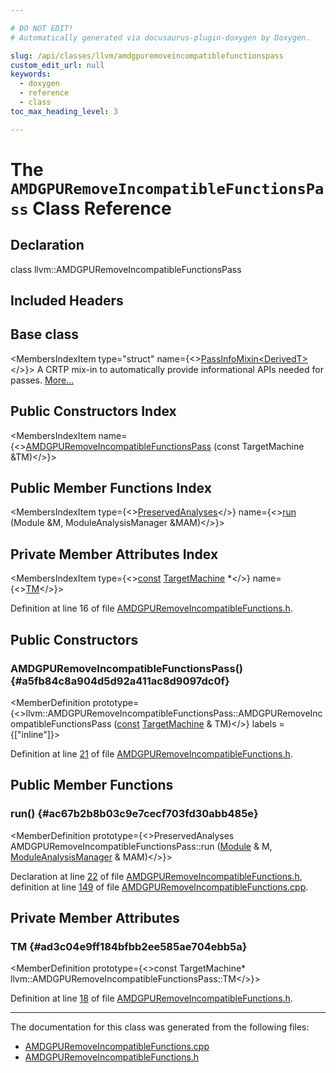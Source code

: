 ```yaml
---

# DO NOT EDIT!
# Automatically generated via docusaurus-plugin-doxygen by Doxygen.

slug: /api/classes/llvm/amdgpuremoveincompatiblefunctionspass
custom_edit_url: null
keywords:
  - doxygen
  - reference
  - class
toc_max_heading_level: 3

---
```





# The `AMDGPURemoveIncompatibleFunctionsPass` Class Reference

<DoxygenPage pluginConfig={pluginConfig}>



## Declaration

<CodeBlock>class llvm::AMDGPURemoveIncompatibleFunctionsPass</CodeBlock>

## Included Headers

<IncludesList>
<IncludesListItem
  filePath="Target/AMDGPU/AMDGPURemoveIncompatibleFunctions.h"
  permalink="/docs/api/files/lib/lib/target/lib/target/amdgpu/amdgpuremoveincompatiblefunctions-h"
  isLocal="true" />
</IncludesList>

## Base class

<MembersIndex>

<MembersIndexItem
  type="struct"
  name={<><a href="/docs/api/structs/llvm/passinfomixin">PassInfoMixin&lt;DerivedT&gt;</a></>}>
A CRTP mix-in to automatically provide informational APIs needed for passes. <a href="/docs/api/structs/llvm/passinfomixin/#details">More...</a>
</MembersIndexItem>

</MembersIndex>

## Public Constructors Index

<MembersIndex>

<MembersIndexItem
  name={<><a href="#a5fb84c8a904d5d92a411ac8d9097dc0f">AMDGPURemoveIncompatibleFunctionsPass</a> (const TargetMachine &amp;TM)</>}>
</MembersIndexItem>

</MembersIndex>

## Public Member Functions Index

<MembersIndex>

<MembersIndexItem
  type={<><a href="/docs/api/classes/llvm/preservedanalyses">PreservedAnalyses</a></>}
  name={<><a href="#ac67b2b8b03c9e7cecf703fd30abb485e">run</a> (Module &amp;M, ModuleAnalysisManager &amp;MAM)</>}>
</MembersIndexItem>

</MembersIndex>

## Private Member Attributes Index

<MembersIndex>

<MembersIndexItem
  type={<><a href="/docs/api/files/lib/lib/target/lib/target/aarch64/aarch64promoteconstant-cpp/#a90f8350fecae261c25be85d38b451bff">const</a> <a href="/docs/api/classes/llvm/targetmachine">TargetMachine</a> &#42;</>}
  name={<><a href="#ad3c04e9ff184bfbb2ee585ae704ebb5a">TM</a></>}>
</MembersIndexItem>

</MembersIndex>


Definition at line 16 of file <a href="/docs/api/files/lib/lib/target/lib/target/amdgpu/amdgpuremoveincompatiblefunctions-h">AMDGPURemoveIncompatibleFunctions.h</a>.

<SectionDefinition>

## Public Constructors

### AMDGPURemoveIncompatibleFunctionsPass() {#a5fb84c8a904d5d92a411ac8d9097dc0f}

<MemberDefinition
  prototype={<>llvm::AMDGPURemoveIncompatibleFunctionsPass::AMDGPURemoveIncompatibleFunctionsPass (<a href="/docs/api/files/lib/lib/target/lib/target/aarch64/aarch64promoteconstant-cpp/#a90f8350fecae261c25be85d38b451bff">const</a> <a href="/docs/api/classes/llvm/targetmachine">TargetMachine</a> &amp; TM)</>}
  labels = {["inline"]}>

Definition at line <a href="/docs/api/files/lib/lib/target/lib/target/amdgpu/amdgpuremoveincompatiblefunctions-h/#l00021">21</a> of file <a href="/docs/api/files/lib/lib/target/lib/target/amdgpu/amdgpuremoveincompatiblefunctions-h">AMDGPURemoveIncompatibleFunctions.h</a>.
</MemberDefinition>

</SectionDefinition>

<SectionDefinition>

## Public Member Functions

### run() {#ac67b2b8b03c9e7cecf703fd30abb485e}

<MemberDefinition
  prototype={<>PreservedAnalyses AMDGPURemoveIncompatibleFunctionsPass::run (<a href="/docs/api/classes/llvm/module">Module</a> &amp; M, <a href="/docs/api/namespaces/llvm/#af9c9208365fd9ce11392b4d79485e259">ModuleAnalysisManager</a> &amp; MAM)</>}>

Declaration at line <a href="/docs/api/files/lib/lib/target/lib/target/amdgpu/amdgpuremoveincompatiblefunctions-h/#l00022">22</a> of file <a href="/docs/api/files/lib/lib/target/lib/target/amdgpu/amdgpuremoveincompatiblefunctions-h">AMDGPURemoveIncompatibleFunctions.h</a>, definition at line <a href="/docs/api/files/lib/lib/target/lib/target/amdgpu/amdgpuremoveincompatiblefunctions-cpp/#l00149">149</a> of file <a href="/docs/api/files/lib/lib/target/lib/target/amdgpu/amdgpuremoveincompatiblefunctions-cpp">AMDGPURemoveIncompatibleFunctions.cpp</a>.
</MemberDefinition>

</SectionDefinition>

<SectionDefinition>

## Private Member Attributes

### TM {#ad3c04e9ff184bfbb2ee585ae704ebb5a}

<MemberDefinition
  prototype={<>const TargetMachine&#42; llvm::AMDGPURemoveIncompatibleFunctionsPass::TM</>}>

Definition at line <a href="/docs/api/files/lib/lib/target/lib/target/amdgpu/amdgpuremoveincompatiblefunctions-h/#l00018">18</a> of file <a href="/docs/api/files/lib/lib/target/lib/target/amdgpu/amdgpuremoveincompatiblefunctions-h">AMDGPURemoveIncompatibleFunctions.h</a>.
</MemberDefinition>

</SectionDefinition>

<hr/>

The documentation for this class was generated from the following files:

<ul>
<li><a href="/docs/api/files/lib/lib/target/lib/target/amdgpu/amdgpuremoveincompatiblefunctions-cpp">AMDGPURemoveIncompatibleFunctions.cpp</a></li>
<li><a href="/docs/api/files/lib/lib/target/lib/target/amdgpu/amdgpuremoveincompatiblefunctions-h">AMDGPURemoveIncompatibleFunctions.h</a></li>
</ul>

</DoxygenPage>
